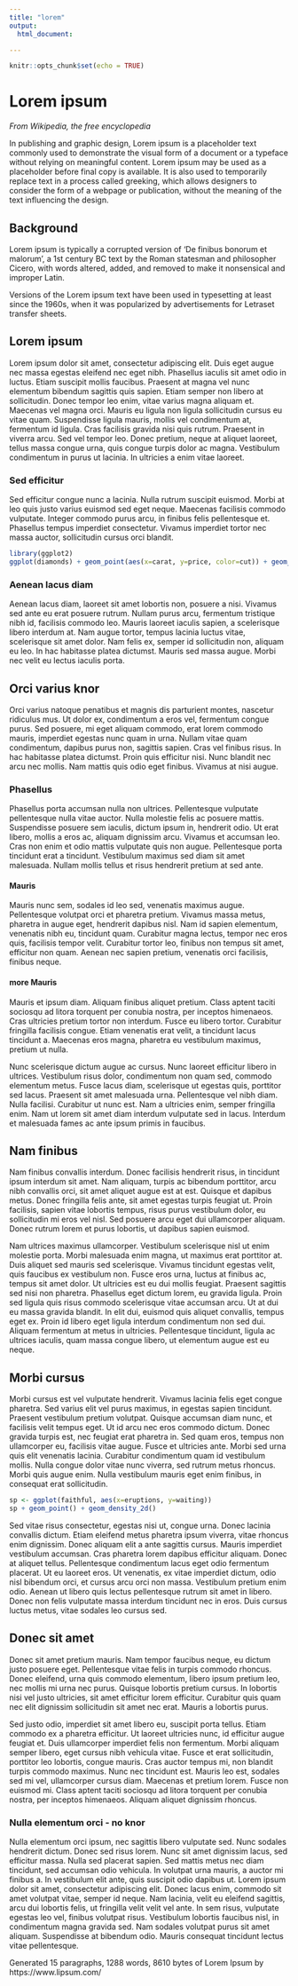 ```yaml
---
title: "lorem"
output:
  html_document:

---
```


```r
knitr::opts_chunk$set(echo = TRUE)
```

# Lorem ipsum

_From Wikipedia, the free encyclopedia_

In publishing and graphic design, Lorem ipsum is a placeholder text commonly used to demonstrate the visual form of a document or a typeface without relying on meaningful content. Lorem ipsum may be used as a placeholder before final copy is available. It is also used to temporarily replace text in a process called greeking, which allows designers to consider the form of a webpage or publication, without the meaning of the text influencing the design.

## Background
Lorem ipsum is typically a corrupted version of 'De finibus bonorum et malorum', a 1st century BC text by the Roman statesman and philosopher Cicero, with words altered, added, and removed to make it nonsensical and improper Latin.

Versions of the Lorem ipsum text have been used in typesetting at least since the 1960s, when it was popularized by advertisements for Letraset transfer sheets.

## Lorem ipsum 
Lorem ipsum dolor sit amet, consectetur adipiscing elit. Duis eget augue nec massa egestas eleifend nec eget nibh. Phasellus iaculis sit amet odio in luctus. Etiam suscipit mollis faucibus. Praesent at magna vel nunc elementum bibendum sagittis quis sapien. Etiam semper non libero at sollicitudin. Donec tempor leo enim, vitae varius magna aliquam et. Maecenas vel magna orci. Mauris eu ligula non ligula sollicitudin cursus eu vitae quam. Suspendisse ligula mauris, mollis vel condimentum at, fermentum id ligula. Cras facilisis gravida nisi quis rutrum. Praesent in viverra arcu. Sed vel tempor leo. Donec pretium, neque at aliquet laoreet, tellus massa congue urna, quis congue turpis dolor ac magna. Vestibulum condimentum in purus ut lacinia. In ultricies a enim vitae laoreet.

### Sed efficitur
Sed efficitur congue nunc a lacinia. Nulla rutrum suscipit euismod. Morbi at leo quis justo varius euismod sed eget neque. Maecenas facilisis commodo vulputate. Integer commodo purus arcu, in finibus felis pellentesque et. Phasellus tempus imperdiet consectetur. Vivamus imperdiet tortor nec massa auctor, sollicitudin cursus orci blandit.

```r
library(ggplot2)
ggplot(diamonds) + geom_point(aes(x=carat, y=price, color=cut)) + geom_smooth(aes(x=carat, y=price, color=cut)) 
```


### Aenean lacus diam
Aenean lacus diam, laoreet sit amet lobortis non, posuere a nisi. Vivamus sed ante eu erat posuere rutrum. Nullam purus arcu, fermentum tristique nibh id, facilisis commodo leo. Mauris laoreet iaculis sapien, a scelerisque libero interdum at. Nam augue tortor, tempus lacinia luctus vitae, scelerisque sit amet dolor. Nam felis ex, semper id sollicitudin non, aliquam eu leo. In hac habitasse platea dictumst. Mauris sed massa augue. Morbi nec velit eu lectus iaculis porta.

## Orci varius knor
Orci varius natoque penatibus et magnis dis parturient montes, nascetur ridiculus mus. Ut dolor ex, condimentum a eros vel, fermentum congue purus. Sed posuere, mi eget aliquam commodo, erat lorem commodo mauris, imperdiet egestas nunc quam in urna. Nullam vitae quam condimentum, dapibus purus non, sagittis sapien. Cras vel finibus risus. In hac habitasse platea dictumst. Proin quis efficitur nisi. Nunc blandit nec arcu nec mollis. Nam mattis quis odio eget finibus. Vivamus at nisi augue.

### Phasellus
Phasellus porta accumsan nulla non ultrices. Pellentesque vulputate pellentesque nulla vitae auctor. Nulla molestie felis ac posuere mattis. Suspendisse posuere sem iaculis, dictum ipsum in, hendrerit odio. Ut erat libero, mollis a eros ac, aliquam dignissim arcu. Vivamus et accumsan leo. Cras non enim et odio mattis vulputate quis non augue. Pellentesque porta tincidunt erat a tincidunt. Vestibulum maximus sed diam sit amet malesuada. Nullam mollis tellus et risus hendrerit pretium at sed ante.

#### Mauris
Mauris nunc sem, sodales id leo sed, venenatis maximus augue. Pellentesque volutpat orci et pharetra pretium. Vivamus massa metus, pharetra in augue eget, hendrerit dapibus nisl. Nam id sapien elementum, venenatis nibh eu, tincidunt quam. Curabitur magna lectus, tempor nec eros quis, facilisis tempor velit. Curabitur tortor leo, finibus non tempus sit amet, efficitur non quam. Aenean nec sapien pretium, venenatis orci facilisis, finibus neque.

#### more Mauris
Mauris et ipsum diam. Aliquam finibus aliquet pretium. Class aptent taciti sociosqu ad litora torquent per conubia nostra, per inceptos himenaeos. Cras ultricies pretium tortor non interdum. Fusce eu libero tortor. Curabitur fringilla facilisis congue. Etiam venenatis erat velit, a tincidunt lacus tincidunt a. Maecenas eros magna, pharetra eu vestibulum maximus, pretium ut nulla.

Nunc scelerisque dictum augue ac cursus. Nunc laoreet efficitur libero in ultrices. Vestibulum risus dolor, condimentum non quam sed, commodo elementum metus. Fusce lacus diam, scelerisque ut egestas quis, porttitor sed lacus. Praesent sit amet malesuada urna. Pellentesque vel nibh diam. Nulla facilisi. Curabitur ut nunc est. Nam a ultricies enim, semper fringilla enim. Nam ut lorem sit amet diam interdum vulputate sed in lacus. Interdum et malesuada fames ac ante ipsum primis in faucibus.

## Nam finibus
Nam finibus convallis interdum. Donec facilisis hendrerit risus, in tincidunt ipsum interdum sit amet. Nam aliquam, turpis ac bibendum porttitor, arcu nibh convallis orci, sit amet aliquet augue est at est. Quisque et dapibus metus. Donec fringilla felis ante, sit amet egestas turpis feugiat ut. Proin facilisis, sapien vitae lobortis tempus, risus purus vestibulum dolor, eu sollicitudin mi eros vel nisl. Sed posuere arcu eget dui ullamcorper aliquam. Donec rutrum lorem et purus lobortis, ut dapibus sapien euismod.

Nam ultrices maximus ullamcorper. Vestibulum scelerisque nisl ut enim molestie porta. Morbi malesuada enim magna, ut maximus erat porttitor at. Duis aliquet sed mauris sed scelerisque. Vivamus tincidunt egestas velit, quis faucibus ex vestibulum non. Fusce eros urna, luctus at finibus ac, tempus sit amet dolor. Ut ultricies est eu dui mollis feugiat. Praesent sagittis sed nisi non pharetra. Phasellus eget dictum lorem, eu gravida ligula. Proin sed ligula quis risus commodo scelerisque vitae accumsan arcu. Ut at dui eu massa gravida blandit. In elit dui, euismod quis aliquet convallis, tempus eget ex. Proin id libero eget ligula interdum condimentum non sed dui. Aliquam fermentum at metus in ultricies. Pellentesque tincidunt, ligula ac ultrices iaculis, quam massa congue libero, ut elementum augue est eu neque.

## Morbi cursus 
Morbi cursus est vel vulputate hendrerit. Vivamus lacinia felis eget congue pharetra. Sed varius elit vel purus maximus, in egestas sapien tincidunt. Praesent vestibulum pretium volutpat. Quisque accumsan diam nunc, et facilisis velit tempus eget. Ut id arcu nec eros commodo dictum. Donec gravida turpis est, nec feugiat erat pharetra in. Sed quam eros, tempus non ullamcorper eu, facilisis vitae augue. Fusce et ultricies ante. Morbi sed urna quis elit venenatis lacinia. Curabitur condimentum quam id vestibulum mollis. Nulla congue dolor vitae nunc viverra, sed rutrum metus rhoncus. Morbi quis augue enim. Nulla vestibulum mauris eget enim finibus, in consequat erat sollicitudin.

```r
sp <- ggplot(faithful, aes(x=eruptions, y=waiting)) 
sp + geom_point() + geom_density_2d()
```


Sed vitae risus consectetur, egestas nisi ut, congue urna. Donec lacinia convallis dictum. Etiam eleifend metus pharetra ipsum viverra, vitae rhoncus enim dignissim. Donec aliquam elit a ante sagittis cursus. Mauris imperdiet vestibulum accumsan. Cras pharetra lorem dapibus efficitur aliquam. Donec at aliquet tellus. Pellentesque condimentum lacus eget odio fermentum placerat. Ut eu laoreet eros. Ut venenatis, ex vitae imperdiet dictum, odio nisl bibendum orci, et cursus arcu orci non massa. Vestibulum pretium enim odio. Aenean ut libero quis lectus pellentesque rutrum sit amet in libero. Donec non felis vulputate massa interdum tincidunt nec in eros. Duis cursus luctus metus, vitae sodales leo cursus sed.

## Donec sit amet
Donec sit amet pretium mauris. Nam tempor faucibus neque, eu dictum justo posuere eget. Pellentesque vitae felis in turpis commodo rhoncus. Donec eleifend, urna quis commodo elementum, libero ipsum pretium leo, nec mollis mi urna nec purus. Quisque lobortis pretium cursus. In lobortis nisi vel justo ultricies, sit amet efficitur lorem efficitur. Curabitur quis quam nec elit dignissim sollicitudin sit amet nec erat. Mauris a lobortis purus.

Sed justo odio, imperdiet sit amet libero eu, suscipit porta tellus. Etiam commodo ex a pharetra efficitur. Ut laoreet ultricies nunc, id efficitur augue feugiat et. Duis ullamcorper imperdiet felis non fermentum. Morbi aliquam semper libero, eget cursus nibh vehicula vitae. Fusce et erat sollicitudin, porttitor leo lobortis, congue mauris. Cras auctor tempus mi, non blandit turpis commodo maximus. Nunc nec tincidunt est. Mauris leo est, sodales sed mi vel, ullamcorper cursus diam. Maecenas et pretium lorem. Fusce non euismod mi. Class aptent taciti sociosqu ad litora torquent per conubia nostra, per inceptos himenaeos. Aliquam aliquet dignissim rhoncus.

### Nulla elementum orci - no knor
Nulla elementum orci ipsum, nec sagittis libero vulputate sed. Nunc sodales hendrerit dictum. Donec sed risus lorem. Nunc sit amet dignissim lacus, sed efficitur massa. Nulla sed placerat sapien. Sed mattis metus nec diam tincidunt, sed accumsan odio vehicula. In volutpat urna mauris, a auctor mi finibus a. In vestibulum elit ante, quis suscipit odio dapibus ut. Lorem ipsum dolor sit amet, consectetur adipiscing elit. Donec lacus enim, commodo sit amet volutpat vitae, semper id neque. Nam lacinia, velit eu eleifend sagittis, arcu dui lobortis felis, ut fringilla velit velit vel ante. In sem risus, vulputate egestas leo vel, finibus volutpat risus. Vestibulum lobortis faucibus nisl, in condimentum magna gravida sed. Nam sodales volutpat purus sit amet aliquam. Suspendisse at bibendum odio. Mauris consequat tincidunt lectus vitae pellentesque.

Generated 15 paragraphs, 1288 words, 8610 bytes of Lorem Ipsum by https://www.lipsum.com/

